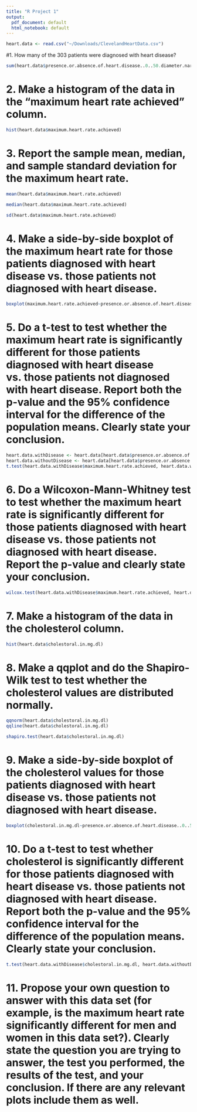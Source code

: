 ```yaml
---
title: "R Project 1"
output:
  pdf_document: default
  html_notebook: default
---
```


```r
heart.data <- read.csv("~/Downloads/ClevelandHeartData.csv")
```

#1. How many of the 303 patients were diagnosed with heart disease?

```r
sum(heart.data$presence.or.absence.of.heart.disease..0..50.diameter.narrowing.1..50.diameter.narrowing.)
```

# 2. Make a histogram of the data in the “maximum heart rate achieved” column.
```r
hist(heart.data$maximum.heart.rate.achieved)
```

# 3. Report the sample mean, median, and sample standard deviation for the maximum heart rate.

```r
mean(heart.data$maximum.heart.rate.achieved)
```

```r
median(heart.data$maximum.heart.rate.achieved)
```

```r
sd(heart.data$maximum.heart.rate.achieved)
```



# 4. Make a side-by-side boxplot of the maximum heart rate for those patients diagnosed with heart disease vs. those patients not diagnosed with heart disease.

```r
boxplot(maximum.heart.rate.achieved~presence.or.absence.of.heart.disease..0..50.diameter.narrowing.1..50.diameter.narrowing., heart.data)
```


# 5. Do a t-test to test whether the maximum heart rate is significantly different for those patients diagnosed with heart disease vs. those patients not diagnosed with heart disease. Report both the p-value and the 95% confidence interval for the difference of the population means. Clearly state your conclusion.

```r
heart.data.withDisease <- heart.data[heart.data$presence.or.absence.of.heart.disease..0..50.diameter.narrowing.1..50.diameter.narrowing.==1,]
heart.data.withoutDisease <- heart.data[heart.data$presence.or.absence.of.heart.disease..0..50.diameter.narrowing.1..50.diameter.narrowing.==0,]
t.test(heart.data.withDisease$maximum.heart.rate.achieved, heart.data.withoutDisease$maximum.heart.rate.achieved)
```

# 6. Do a Wilcoxon-Mann-Whitney test to test whether the maximum heart rate is significantly different for those patients diagnosed with heart disease vs. those patients not diagnosed with heart disease. Report the p-value and clearly state your conclusion.
```r
wilcox.test(heart.data.withDisease$maximum.heart.rate.achieved, heart.data.withoutDisease$maximum.heart.rate.achieved)
```

# 7. Make a histogram of the data in the cholesterol column.
```r
hist(heart.data$cholestoral.in.mg.dl)
```

# 8. Make a qqplot and do the Shapiro-Wilk test to test whether the cholesterol values are distributed normally.
```r
qqnorm(heart.data$cholestoral.in.mg.dl)
qqline(heart.data$cholestoral.in.mg.dl)
```

```r
shapiro.test(heart.data$cholestoral.in.mg.dl)
```

# 9. Make a side-by-side boxplot of the cholesterol values for those patients diagnosed with heart disease vs. those patients not diagnosed with heart disease.

```r
boxplot(cholestoral.in.mg.dl~presence.or.absence.of.heart.disease..0..50.diameter.narrowing.1..50.diameter.narrowing., heart.data)
```

# 10. Do a t-test to test whether cholesterol is significantly different for those patients diagnosed with heart disease vs. those patients not diagnosed with heart disease. Report both the p-value and the 95% confidence interval for the difference of the population means. Clearly state your conclusion.
```r
t.test(heart.data.withDisease$cholestoral.in.mg.dl, heart.data.withoutDisease$cholestoral.in.mg.dl)

```

# 11. Propose your own question to answer with this data set (for example, is the maximum heart rate significantly different for men and women in this data set?). Clearly state the question you are trying to answer, the test you performed, the results of the test, and your conclusion. If there are any relevant plots include them as well.

```r
````